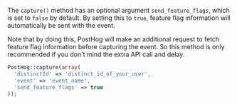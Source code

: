 The `capture()` method has an optional argument `send_feature_flags`, which is set to `false` by default. By setting this to `true`, feature flag information will automatically be sent with the event.

Note that by doing this, PostHog will make an additional request to fetch feature flag information before capturing the event. So this method is only recommended if you don't mind the extra API call and delay.

```php
PostHog::capture(array(
  'distinctId' => 'distinct_id_of_your_user',
  'event' => 'event_name',
  'send_feature_flags' => true
));
```